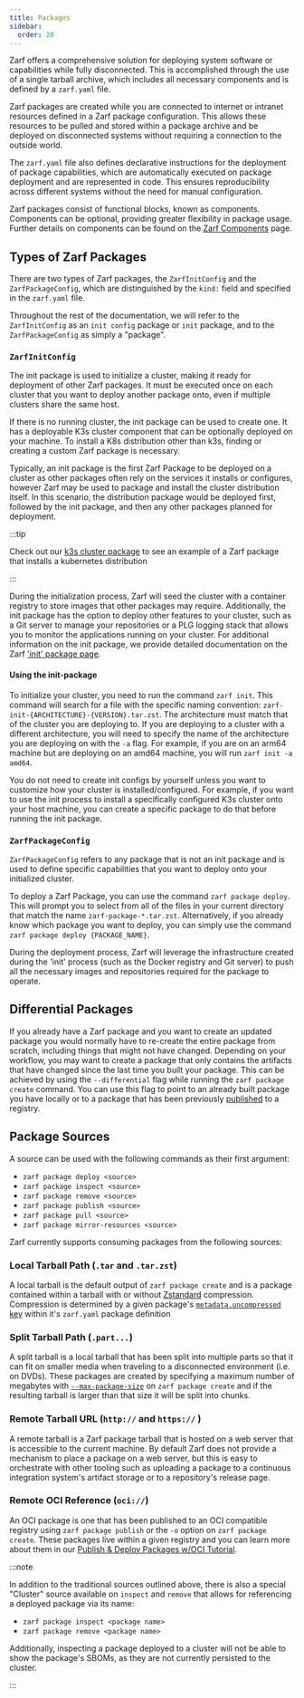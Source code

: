 ```yaml
---
title: Packages
sidebar:
  order: 20
---
```


Zarf offers a comprehensive solution for deploying system software or capabilities while fully disconnected. This is accomplished through the use of a single tarball archive, which includes all necessary components and is defined by a `zarf.yaml` file.

Zarf packages are created while you are connected to internet or intranet resources defined in a Zarf package configuration.  This allows these resources to be pulled and stored within a package archive and be deployed on disconnected systems without requiring a connection to the outside world.

The `zarf.yaml` file also defines declarative instructions for the deployment of package capabilities, which are automatically executed on package deployment and are represented in code. This ensures reproducibility across different systems without the need for manual configuration.

Zarf packages consist of functional blocks, known as components. Components can be optional, providing greater flexibility in package usage. Further details on components can be found on the [Zarf Components](/ref/components/) page.

## Types of Zarf Packages

There are two types of Zarf packages, the `ZarfInitConfig` and the `ZarfPackageConfig`, which are distinguished by the `kind:` field and specified in the `zarf.yaml` file.

Throughout the rest of the documentation, we will refer to the `ZarfInitConfig` as an `init config` package or `init` package, and to the `ZarfPackageConfig` as simply a "package".

### `ZarfInitConfig`

The init package is used to initialize a cluster, making it ready for deployment of other Zarf packages. It must be executed once on each cluster that you want to deploy another package onto, even if multiple clusters share the same host.

If there is no running cluster, the init package can be used to create one. It has a deployable K3s cluster component that can be optionally deployed on your machine. To install a K8s distribution other than k3s, finding or creating a custom Zarf package is necessary.

Typically, an init package is the first Zarf Package to be deployed on a cluster as other packages often rely on the services it installs or configures, however Zarf may be used to package and install the cluster distribution itself.  In this scenario, the distribution package would be deployed first, followed by the init package, and then any other packages planned for deployment.

:::tip

Check out our [k3s cluster package](https://github.com/defenseunicorns/zarf/blob/main/packages/distros/k3s/zarf.yaml) to see an example of a Zarf package that installs a kubernetes distribution

:::

During the initialization process, Zarf will seed the cluster with a container registry to store images that other packages may require. Additionally, the init package has the option to deploy other features to your cluster, such as a Git server to manage your repositories or a PLG logging stack that allows you to monitor the applications running on your cluster. For additional information on the init package, we provide detailed documentation on the Zarf ['init' package page](/ref/init-package/).

#### Using the init-package

To initialize your cluster, you need to run the command `zarf init`. This command will search for a file with the specific naming convention: `zarf-init-{ARCHITECTURE}-{VERSION}.tar.zst`. The architecture must match that of the cluster you are deploying to. If you are deploying to a cluster with a different architecture, you will need to specify the name of the architecture you are deploying on with the `-a` flag. For example, if you are on an arm64 machine but are deploying on an amd64 machine, you will run `zarf init -a amd64`.

You do not need to create init configs by yourself unless you want to customize how your cluster is installed/configured. For example, if you want to use the init process to install a specifically configured K3s cluster onto your host machine, you can create a specific package to do that before running the init package.

### `ZarfPackageConfig`

`ZarfPackageConfig` refers to any package that is not an init package and is used to define specific capabilities that you want to deploy onto your initialized cluster.

To deploy a Zarf Package, you can use the command `zarf package deploy`. This will prompt you to select from all of the files in your current directory that match the name `zarf-package-*.tar.zst`. Alternatively, if you already know which package you want to deploy, you can simply use the command `zarf package deploy {PACKAGE_NAME}`.

During the deployment process, Zarf will leverage the infrastructure created during the 'init' process (such as the Docker registry and Git server) to push all the necessary images and repositories required for the package to operate.

## Differential Packages

If you already have a Zarf package and you want to create an updated package you would normally have to re-create the entire package from scratch, including things that might not have changed. Depending on your workflow, you may  want to create a package that only contains the artifacts that have changed since the last time you built your package. This can be achieved by using the `--differential` flag while running the `zarf package create` command. You can use this flag to point to an already built package you have locally or to a package that has been previously [published](/tutorials/7-publish-and-deploy#publish-package) to a registry.

## Package Sources

A source can be used with the following commands as their first argument:

- `zarf package deploy <source>`
- `zarf package inspect <source>`
- `zarf package remove <source>`
- `zarf package publish <source>`
- `zarf package pull <source>`
- `zarf package mirror-resources <source>`

Zarf currently supports consuming packages from the following sources:

### Local Tarball Path (`.tar` and `.tar.zst`)

A local tarball is the default output of `zarf package create` and is a package contained within a tarball with or without [Zstandard](https://facebook.github.io/zstd/) compression.  Compression is determined by a given package's [`metadata.uncompressed` key](https://docs.zarf.dev/docs/create-a-zarf-package/zarf-schema#metadata) within it's `zarf.yaml` package definition

### Split Tarball Path (`.part...`)

A split tarball is a local tarball that has been split into multiple parts so that it can fit on smaller media when traveling to a disconnected environment (i.e. on DVDs).  These packages are created by specifying a maximum number of megabytes with [`--max-package-size`](/commands/zarf_package_create/) on `zarf package create` and if the resulting tarball is larger than that size it will be split into chunks.

### Remote Tarball URL (`http://` and `https://` )

A remote tarball is a Zarf package tarball that is hosted on a web server that is accessible to the current machine.  By default Zarf does not provide a mechanism to place a package on a web server, but this is easy to orchestrate with other tooling such as uploading a package to a continuous integration system's artifact storage or to a repository's release page.

### Remote OCI Reference (`oci://`)

An OCI package is one that has been published to an OCI compatible registry using `zarf package publish` or the `-o` option on `zarf package create`.  These packages live within a given registry and you can learn more about them in our [Publish & Deploy Packages w/OCI Tutorial](/tutorials/7-publish-and-deploy/).

:::note

In addition to the traditional sources outlined above, there is also a special "Cluster" source available on `inspect` and `remove` that allows for referencing a deployed package via its name:

- `zarf package inspect <package name>`
- `zarf package remove <package name>`

Additionally, inspecting a package deployed to a cluster will not be able to show the package's SBOMs, as they are not currently persisted to the cluster.

:::
